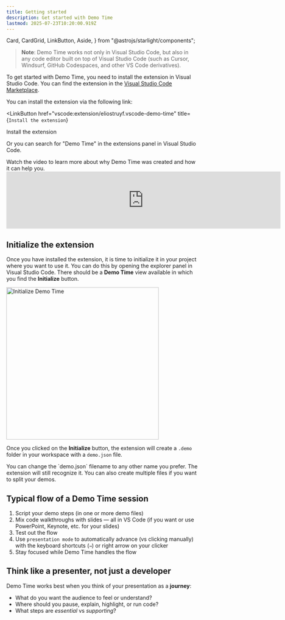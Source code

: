 ```yaml
---
title: Getting started
description: Get started with Demo Time
lastmod: 2025-07-23T10:20:00.919Z
---
```


  Card,
  CardGrid,
  LinkButton,
  Aside,
} from "@astrojs/starlight/components";


> **Note**: Demo Time works not only in Visual Studio Code, but also in any code editor built on top of Visual Studio Code (such as Cursor, Windsurf, GitHub Codespaces, and other VS Code derivatives).

To get started with Demo Time, you need to install the extension in Visual Studio Code. You can find the extension in the [Visual Studio Code Marketplace](https://marketplace.visualstudio.com/items?itemName=eliostruyf.vscode-demo-time).

You can install the extension via the following link:

<LinkButton
  href="vscode:extension/eliostruyf.vscode-demo-time"
  title={`Install the extension`}
>
  Install the extension
</LinkButton>

Or you can search for "Demo Time" in the extensions panel in Visual Studio Code.

<Aside title='Watch the video'>
Watch the video to learn more about why Demo Time was created and how it can help you.

<iframe width="720" class="!h-[400px]" src="https://www.youtube.com/embed/0YlUdvnHd9s?si=IBr8hO5agsVKfRgn" title="YouTube video player" frameborder="0" allow="accelerometer; autoplay; clipboard-write; encrypted-media; gyroscope; picture-in-picture; web-share" referrerpolicy="strict-origin-when-cross-origin" allowfullscreen></iframe>
</Aside>

## Initialize the extension

Once you have installed the extension, it is time to initialize it in your project where you want to use it. You can do this by opening the explorer panel in Visual Studio Code. There should be a **Demo Time** view available in which you find the **Initialize** button.

<Image
  class="mx-auto"
  src={initializeImage}
  alt="Initialize Demo Time"
  width="400"
/>

Once you clicked on the **Initialize** button, the extension will create a `.demo` folder in your workspace with a `demo.json` file.

<Aside type="tip">
  You can change the `demo.json` filename to any other name you prefer. The
  extension will still recognize it. You can also create multiple files if you
  want to split your demos.
</Aside>

## Typical flow of a Demo Time session

1. Script your demo steps (in one or more demo files)
2. Mix code walkthroughs with slides — all in VS Code (if you want or use PowerPoint, Keynote, etc. for your slides)
3. Test out the flow
4. Use `presentation mode` to automatically advance (vs clicking manually) with the keyboard shortcuts (`→`) or right arrow on your clicker
5. Stay focused while Demo Time handles the flow

## Think like a presenter, not just a developer

Demo Time works best when you think of your presentation as a **journey**:

- What do you want the audience to feel or understand?
- Where should you pause, explain, highlight, or run code?
- What steps are *essential* vs *supporting*?